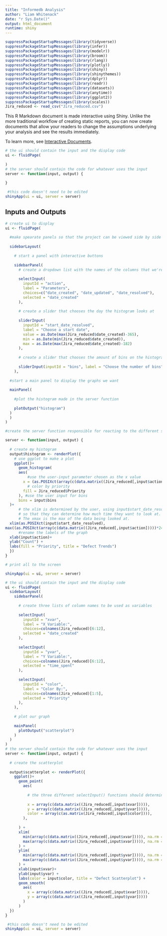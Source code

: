 ```yaml
---
title: "Informedb Analysis"
author: "Liam Whitenack"
date: "r Sys.Date()"
output: html_document
runtime: shiny
---
```


```r
suppressPackageStartupMessages(library(tidyverse))
suppressPackageStartupMessages(library(infer))
suppressPackageStartupMessages(library(modelr))
suppressPackageStartupMessages(library(broom))
suppressPackageStartupMessages(library(rlang))
suppressPackageStartupMessages(library(plotly))
suppressPackageStartupMessages(library(shiny))
suppressPackageStartupMessages(library(shinythemes))
suppressPackageStartupMessages(library(dplyr))
suppressPackageStartupMessages(library(readr))
suppressPackageStartupMessages(library(datasets))
suppressPackageStartupMessages(library(anytime))
suppressPackageStartupMessages(library(ggplot2))
suppressPackageStartupMessages(library(scales))
Jira_reduced <- read_csv("Jira_reduced.csv")
```

This R Markdown document is made interactive using Shiny. Unlike the more traditional workflow of creating static reports, you can now create documents that allow your readers to change the assumptions underlying your analysis and see the results immediately. 

To learn more, see [Interactive Documents](http://rmarkdown.rstudio.com/authoring_shiny.html).

```r
# the ui should contain the input and the display code
ui <- fluidPage(
  
)
# the server should contain the code for whatever uses the input
server <- function(input, output) {
  
}

 #this code doesn't need to be edited
shinyApp(ui = ui, server = server)
```


## Inputs and Outputs
```r
# create ui to display
ui <- fluidPage(
  
  #make spearate panels so that the project can be viewed side by side
  
  sidebarLayout(
    
    # start a panel with interactive buttons
      
    sidebarPanel(
      # create a dropdown list with the names of the columns that we're looking to examine
      
      selectInput(
        inputId = "action",
        label = "Parameters",
        choices=c("date_created", "date_updated", "date_resolved"),
        selected = "date_created"
      ),
      
      # create a slider that chooses the day the histogram looks at
      
      sliderInput(
        inputId = "start_date_resolved", 
        label = "Choose a start date", 
        value = as.Date(max(Jira_reduced$date_created)-365), 
        min = as.Date(min(Jira_reduced$date_created)), 
        max = as.Date(max(Jira_reduced$date_created)-182)
      ),
      
      # create a slider that chooses the amount of bins on the histogram
      
      sliderInput(inputId = "bins", label = "Choose the number of bins", value = 12, min = 6, max = 60, step = 6),
    ),
  
  #start a main panel to display the graphs we want
  
  mainPanel(
    
    #plot the histogram made in the server function
    
    plotOutput("histogram")
  )
  )
)

#create the server function responsible for reacting to the different sliders

server <- function(input, output) {
  
  # create my histogram
  output$histogram <- renderPlot({
    # use ggplot to make a plot
    ggplot()+
      geom_histogram(
      aes(
          #use the user-input parameter chosen as the x value
        x = (as.POSIXct(array(c(data.matrix((Jira_reduced[,input$action]))))*24*60*60, origin="1970-01-01")),
          # color by priority
        fill = Jira_reduced$Priority
      ), #use the user input for bins
      bins = input$bins
  )+ 
      # the xlim is determined by the user, using input$start_date_resolved, 
      # so that they can determine how much time they want to look at. 
      # The xmax is the max of the data being looked at.
  xlim(as.POSIXct(input$start_date_resolved),
max((as.POSIXct(array(c(data.matrix((Jira_reduced[,input$action]))))*24*60*60, origin="1970-01-01")))) +
      #rename the labels of the graph
  xlab(input$action)+
  ylab("Count") +
  labs(fill = "Priority", title = "Defect Trends")
  })
}

# print all to the screen

shinyApp(ui = ui, server = server)
```

```r
# the ui should contain the input and the display code
ui <- fluidPage(
  sidebarLayout(
    sidebarPanel(
      
      # create three lists of column names to be used as variables
      
      selectInput(
        inputId = "xvar",
        label = "X Variable:",
        choices=colnames(Jira_reduced)[6:12],
        selected = "date_created"
      ),
      
      selectInput(
        inputId = "yvar",
        label = "Y Variable:",
        choices=colnames(Jira_reduced)[6:12],
        selected = "time_spent"
      ),
      
      selectInput(
        inputId = "color",
        label = "Color By:",
        choices=colnames(Jira_reduced)[1:5],
        selected = "Priority"
      ),
    ),
    
    # plot our graph
    
    mainPanel(
      plotOutput("scatterplot")
    )
  )
)
# the server should contain the code for whatever uses the input
server <- function(input, output) {
  
  # create the scatterplot
  
  output$scatterplot <- renderPlot({
    ggplot()+
      geom_point(
        aes(
          
          # the three different selectInput() functions should determine the axis variables
          
          x = array(c(data.matrix((Jira_reduced[,input$xvar])))),
          y = array(c(data.matrix((Jira_reduced[,input$yvar])))),
          color = array(c(as.matrix(Jira_reduced[,input$color]))),
        ), 
        
      ) +
      xlim(
        min(array(c(data.matrix((Jira_reduced[,input$xvar])))), na.rm = TRUE),
        max(array(c(data.matrix((Jira_reduced[,input$xvar])))), na.rm = TRUE)
      ) +
      ylim(
        min(array(c(data.matrix((Jira_reduced[,input$yvar])))), na.rm = TRUE),
        max(array(c(data.matrix((Jira_reduced[,input$yvar])))), na.rm = TRUE)
      ) +
      xlab(input$xvar)+
      ylab(input$yvar) +
      labs(color = input$color, title = "Defect Scatterplot") +
      geom_smooth(
        aes(
          x = array(c(data.matrix((Jira_reduced[,input$xvar])))),
          y = array(c(data.matrix((Jira_reduced[,input$yvar]))))
        )
      )
  })
}

 #this code doesn't need to be edited
shinyApp(ui = ui, server = server)
```